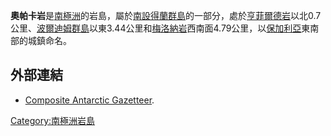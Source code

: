 '''奧帕卡岩'''是[[南極洲|南極洲]]的岩島，屬於[[南設得蘭群島|南設得蘭群島]]的一部分，處於[[亨菲爾德岩|亨菲爾德岩]]以北0.7公里、[[波爾迪姆群島|波爾迪姆群島]]以東3.44公里和[[梅洛納岩|梅洛納岩]]西南面4.79公里，以[[保加利亞|保加利亞]]東南部的城鎮命名。

{{coord|62|18|19|S|59|35|10|W|display=title}}

==外部連結==
*[http://data.aad.gov.au/aadc/gaz/scar/ Composite Antarctic Gazetteer]{{WebCite|url=https://www.webcitation.org/5ug2CfC7m?url=http://data.aad.gov.au/aadc/gaz/scar/ |date=20101202140255 |dateformat=iso }}.

{{南设得兰群岛}}

{{Antarctica-geo-stub}}

[[Category:南極洲岩島|Category:南極洲岩島]]